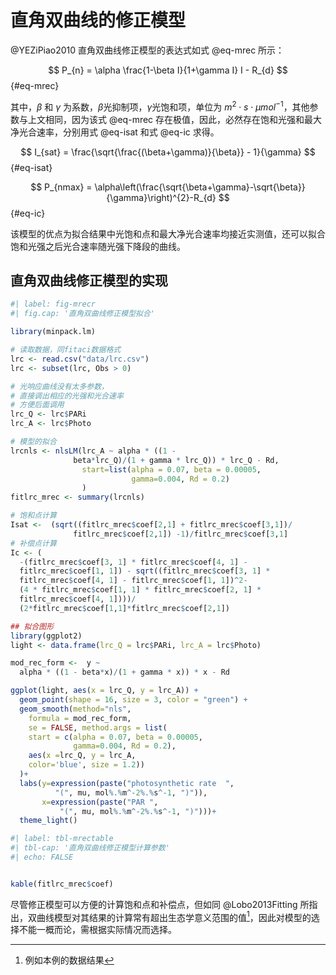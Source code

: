 # 直角双曲线的修正模型 {#sec-rev_rec}

@YEZiPiao2010 直角双曲线修正模型的表达式如式 @eq-mrec 所示：

$$
P_{n} = \alpha \frac{1-\beta I}{1+\gamma I} I - R_{d}
$$ {#eq-mrec}

其中，$\beta$ 和 $\gamma$ 为系数，$\beta$光抑制项，$\gamma$光饱和项，单位为 $m^{2}\cdot s\cdot\mu mol^{-1}$，其他参数与上文相同，因为该式 @eq-mrec 存在极值，因此，必然存在饱和光强和最大净光合速率，分别用式 @eq-isat 和式 @eq-ic 求得。

$$
I_{sat} = \frac{\sqrt{\frac{(\beta+\gamma)}{\beta}} - 1}{\gamma}
$$ {#eq-isat}

$$
P_{nmax} = \alpha\left(\frac{\sqrt{\beta+\gamma}-\sqrt{\beta}}{\gamma}\right)^{2}-R_{d}
$$ {#eq-ic}

该模型的优点为拟合结果中光饱和点和最大净光合速率均接近实测值，还可以拟合饱和光强之后光合速率随光强下降段的曲线。

## 直角双曲线修正模型的实现 {#sec-rev_rec_exam}

```{r}
#| label: fig-mrecr
#| fig.cap: '直角双曲线修正模型拟合'

library(minpack.lm)

# 读取数据，同fitaci数据格式
lrc <- read.csv("data/lrc.csv")
lrc <- subset(lrc, Obs > 0)

# 光响应曲线没有太多参数，
# 直接调出相应的光强和光合速率
# 方便后面调用
lrc_Q <- lrc$PARi
lrc_A <- lrc$Photo 

# 模型的拟合
lrcnls <- nlsLM(lrc_A ~ alpha * ((1 - 
              beta*lrc_Q)/(1 + gamma * lrc_Q)) * lrc_Q - Rd,
                start=list(alpha = 0.07, beta = 0.00005,
                           gamma=0.004, Rd = 0.2)
                )
fitlrc_mrec <- summary(lrcnls)

# 饱和点计算
Isat <-  (sqrt((fitlrc_mrec$coef[2,1] + fitlrc_mrec$coef[3,1])/
              fitlrc_mrec$coef[2,1]) -1)/fitlrc_mrec$coef[3,1]
# 补偿点计算
Ic <- (
  -(fitlrc_mrec$coef[3, 1] * fitlrc_mrec$coef[4, 1] - 
  fitlrc_mrec$coef[1, 1]) - sqrt((fitlrc_mrec$coef[3, 1] * 
  fitlrc_mrec$coef[4, 1] - fitlrc_mrec$coef[1, 1])^2- 
  (4 * fitlrc_mrec$coef[1, 1] * fitlrc_mrec$coef[2, 1] * 
  fitlrc_mrec$coef[4, 1])))/
  (2*fitlrc_mrec$coef[1,1]*fitlrc_mrec$coef[2,1])

## 拟合图形
library(ggplot2)
light <- data.frame(lrc_Q = lrc$PARi, lrc_A = lrc$Photo)

mod_rec_form <-  y ~ 
  alpha * ((1 - beta*x)/(1 + gamma * x)) * x - Rd

ggplot(light, aes(x = lrc_Q, y = lrc_A)) + 
  geom_point(shape = 16, size = 3, color = "green") + 
  geom_smooth(method="nls", 
    formula = mod_rec_form, 
    se = FALSE, method.args = list(
    start = c(alpha = 0.07, beta = 0.00005,
              gamma=0.004, Rd = 0.2), 
    aes(x =lrc_Q, y = lrc_A, 
    color='blue', size = 1.2))
  )+
  labs(y=expression(paste("photosynthetic rate  ", 
          "(", mu, mol%.%m^-2%.%s^-1, ")")), 
       x=expression(paste("PAR ", 
           "(", mu, mol%.%m^-2%.%s^-1, ")")))+
  theme_light()
```

```{r}
#| label: tbl-mrectable
#| tbl-cap: '直角双曲线修正模型计算参数'
#| echo: FALSE


kable(fitlrc_mrec$coef)
```

尽管修正模型可以方便的计算饱和点和补偿点，但如同 @Lobo2013Fitting 所指出，双曲线模型对其结果的计算常有超出生态学意义范围的值[^hyp-rev-1]，因此对模型的选择不能一概而论，需根据实际情况而选择。

[^hyp-rev-1]: 例如本例的数据结果
